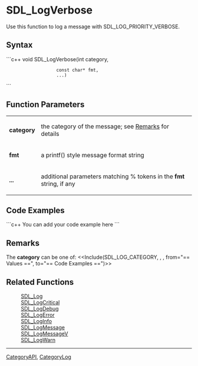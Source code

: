 <!-- pragma section-numbers off -->
<!-- pragma camelcase off -->

= SDL_LogVerbose =
Use this function to log a message with SDL_LOG_PRIORITY_VERBOSE.


== Syntax ==
```c++
void SDL_LogVerbose(int         category, 
                    const char* fmt,
                    ...)
```

== Function Parameters ==
{|
|'''category'''
|the category of the message; see [[#category|Remarks]] for details
|-
|'''fmt'''
|a printf() style message format string
|-
|'''...'''
|additional parameters matching % tokens in the '''fmt''' string, if any
|}

== Code Examples ==
```c++
You can add your code example here
```

== Remarks ==
<span id="category"></span>
The '''category''' can be one of:
<<Include(SDL_LOG_CATEGORY, , , from="== Values ==", to="== Code Examples ==")>>
== Related Functions ==
:[[SDL_Log]]
:[[SDL_LogCritical]]
:[[SDL_LogDebug]]
:[[SDL_LogError]]
:[[SDL_LogInfo]]
:[[SDL_LogMessage]]
:[[SDL_LogMessageV]]
:[[SDL_LogWarn]]

----
[[CategoryAPI]], [[CategoryLog]]

